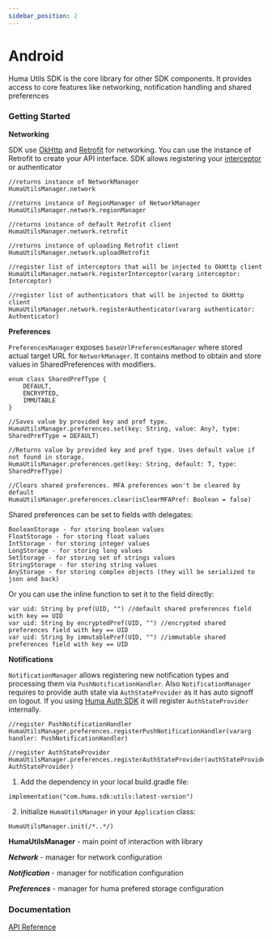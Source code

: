 ```yaml
---
sidebar_position: 2
---
```




# Android
Huma Utils SDK is the core library for other SDK components. It provides access to core features like networking, notification handling and shared preferences

### Getting Started
<Tabs>
<TabItem value="example" label="Example" default>

**Networking**

SDK use [OkHttp](https://square.github.io/okhttp/) and [Retrofit](https://square.github.io/retrofit/) for networking. You can use the instance of Retrofit to create your API interface. SDK allows registering your [interceptor](https://square.github.io/okhttp/interceptors/) or authenticator 

```
//returns instance of NetworkManager
HumaUtilsManager.network 

//returns instance of RegionManager of NetworkManager
HumaUtilsManager.network.regionManager 

//returns instance of default Retrofit client
HumaUtilsManager.network.retrofit 

//returns instance of uploading Retrofit client
HumaUtilsManager.network.uploadRetrofit 

//register list of interceptors that will be injected to OkHttp client
HumaUtilsManager.network.registerInterceptor(vararg interceptor: Interceptor) 

//register list of authenticators that will be injected to OkHttp client
HumaUtilsManager.network.registerAuthenticator(vararg authenticator: Authenticator) 
```

**Preferences**

`PreferencesManager` exposes `baseUrlPreferencesManager` where stored actual target URL for `NetworkManager`. It contains method to obtain and store values in SharedPreferences with modifiers.

```
enum class SharedPrefType {
    DEFAULT,
    ENCRYPTED,
    IMMUTABLE
}

//Saves value by provided key and pref type.
HumaUtilsManager.preferences.set(key: String, value: Any?, type: SharedPrefType = DEFAULT)

//Returns value by provided key and pref type. Uses default value if not found in storage.
HumaUtilsManager.preferences.get(key: String, default: T, type: SharedPrefType)

//Clears shared preferences. MFA preferences won't be cleared by default
HumaUtilsManager.preferences.clear(isClearMFAPref: Boolean = false)
```

Shared preferences can be set to fields with delegates:
```
BooleanStorage - for storing boolean values
FloatStorage - for storing float values
IntStorage - for storing integer values
LongStorage - for storing long values
SetStorage - for storing set of strings values
StringStorage - for storing string values
AnyStorage - for storing complex objects (they will be serialized to json and back)
```

Or you can use the inline function to set it to the field directly:
```
var uid: String by pref(UID, "") //default shared preferences field with key == UID
var uid: String by encryptedPref(UID, "") //encrypted shared preferences field with key == UID
var uid: String by immutablePref(UID, "") //immutable shared preferences field with key == UID
```

**Notifications**

`NotificationManager` allows registering new notification types and processing them via `PushNotificationHandler`. Also `NotificationManager` requires to provide auth state via `AuthStateProvider` as it has auto signoff on logout. If you using [Huma Auth SDK](/sdk/Authentication/Android) it will register `AuthStateProvider` internally.

```
//register PushNotificationHandler
HumaUtilsManager.preferences.registerPushNotificationHandler(vararg handler: PushNotificationHandler)

//register AuthStateProvider
HumaUtilsManager.preferences.registerAuthStateProvider(authStateProvider: AuthStateProvider)
```

</TabItem>
<TabItem value="installing" label="Installing">

  1. Add the dependency in your local build.gradle file:

  ```
  implementation("com.huma.sdk:utils:latest-version")
  ```

  2. Initialize `HumaUtilsManager` in your `Application` class:
  ```
  HumaUtilsManager.init(/*..*/)
  ```

</TabItem>
<TabItem value="readme" label="Readme">

 **HumaUtilsManager** - main point of interaction with library

 ***Network*** - manager for network configuration

 ***Notification*** - manager for notification configuration

 ***Preferences*** - manager for huma prefered storage configuration

 ### Documentation
[API Reference](https://github.com/huma-engineering/huma-android-sdk/releases)

</TabItem>
<TabItem value="changelog" label="Changelog">
 
</TabItem>
</Tabs>